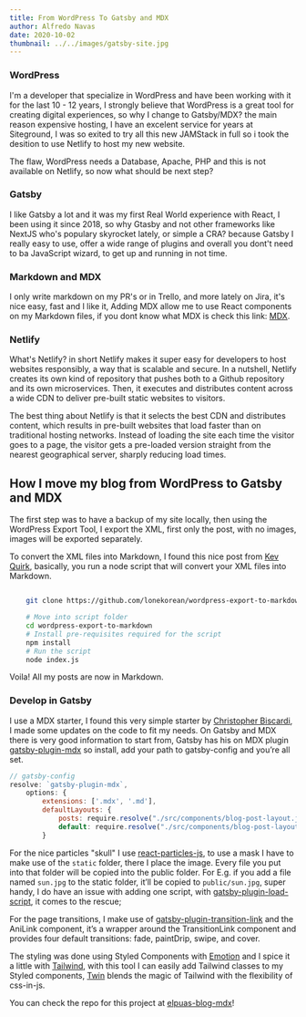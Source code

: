 ```yaml
---
title: From WordPress To Gatsby and MDX
author: Alfredo Navas
date: 2020-10-02
thumbnail: ../../images/gatsby-site.jpg
---
```


### WordPress

I'm a developer that specialize in WordPress and have been working with it for the last 10 - 12 years, I strongly believe that WordPress is a great tool for creating digital experiences, so why I change to Gatsby/MDX? the main reason expensive hosting, I have an excelent service for years at Siteground, I was so exited to try all this new JAMStack in full so i took the desition to use Netlify to host my new website.

The flaw, WordPress needs a Database, Apache, PHP and this is not available on Netlify, so now what should be next step?

### Gatsby

I like Gatsby a lot and it was my first Real World experience with React, I been using it since 2018, so why Gtasby and not other frameworks like NextJS who's populary skyrocket lately, or simple a CRA? because Gatsby I really easy to use, offer a wide range of plugins and overall you dont't need to ba JavaScript wizard, to get up and running in not time.

### Markdown and MDX

I only write markdown on my PR's or in Trello, and more lately on Jira, it's nice easy, fast and I like it, Adding MDX allow me to use React components on my Markdown files, if you dont know what MDX is check this link: [MDX](https://mdxjs.com/).

### Netlify

What's Netlify? in short Netlify makes it super easy for developers to host websites responsibly, a way that is scalable and secure. In a nutshell, Netlify creates its own kind of repository that pushes both to a Github repository and its own microservices. Then, it executes and distributes content across a wide CDN to deliver pre-built static websites to visitors.

The best thing about Netlify is that it selects the best CDN and distributes content, which results in pre-built websites that load faster than on traditional hosting networks. Instead of loading the site each time the visitor goes to a page, the visitor gets a pre-loaded version straight from the nearest geographical server, sharply reducing load times.

## How I move my blog from WordPress to Gatsby and MDX
The first step was to have a backup of my site locally, then using the WordPress Export Tool, I export the XML, first only the post, with no images, images will be exported separately.

To convert the XML files into Markdown, I found this nice post from [Kev Quirk](https://kevq.uk/how-to-convert-wordpress-to-markdown/), basically, you run a node script that will convert your XML files into Markdown.

```bash

    git clone https://github.com/lonekorean/wordpress-export-to-markdown

    # Move into script folder
    cd wordpress-export-to-markdown
    # Install pre-requisites required for the script
    npm install
    # Run the script
    node index.js
```

Voila! All my posts are now in Markdown.

### Develop in Gatsby

I use a MDX starter, I found this very simple starter by [Christopher Biscardi](https://github.com/ChristopherBiscardi/gatsby-starter-mdx-basic), I made some updates on the code to fit my needs. On Gatsby and MDX there is very good information to start from, Gatsby has his on MDX plugin [gatsby-plugin-mdx](https://www.gatsbyjs.com/plugins/gatsby-plugin-mdx/) so install, add your path to gatsby-config and you’re all set.

```js
// gatsby-config
resolve: `gatsby-plugin-mdx`,
    options: {
        extensions: ['.mdx', '.md'],
        defaultLayouts: {
            posts: require.resolve("./src/components/blog-post-layout.js"), // Set layout to post.
            default: require.resolve("./src/components/blog-post-layout.js"), // Set Default.
        }
```

For the nice particles "skull" I use [react-particles-js](https://www.npmjs.com/package/react-particles-js), to use a mask I have to make use of the `static` folder, there I place the image. Every file you put into that folder will be copied into the public folder. For E.g. if you add a file named `sun.jpg` to the static folder, it’ll be copied to `public/sun.jpg`, super handy, I do have an issue with adding one script, with [gatsby-plugin-load-script](https://www.gatsbyjs.com/plugins/gatsby-plugin-load-script/), it comes to the rescue;

For the page transitions, I make use of [gatsby-plugin-transition-link](https://www.gatsbyjs.com/plugins/gatsby-plugin-transition-link) and the AniLink component, it’s a wrapper around the TransitionLink component and provides four default transitions: fade, paintDrip, swipe, and cover.

The styling was done using Styled Components with [Emotion](https://emotion.sh/docs/introduction) and I spice it a little with [Tailwind](https://tailwindcss.com/), with this tool I can easily add Tailwind classes to my Styled components, [Twin](https://github.com/ben-rogerson/twin.macro) blends the magic of Tailwind with the flexibility of css-in-js.

You can check the repo for this project at [elpuas-blog-mdx](https://github.com/elpuas/elpuas-blog-mdx)!








